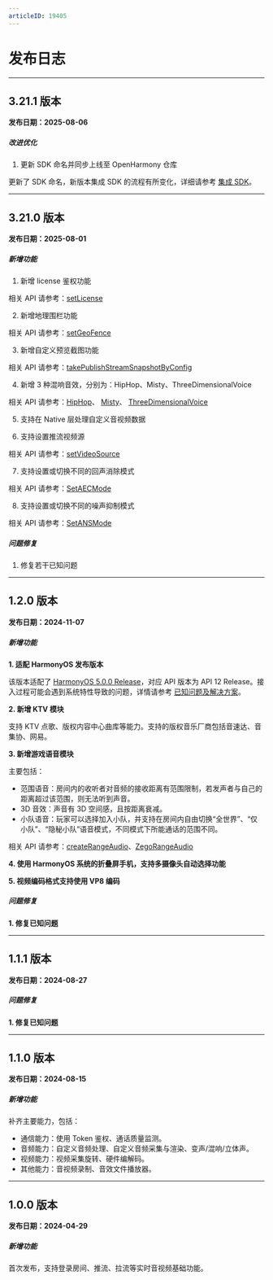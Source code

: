 ```yaml
---
articleID: 19405
---
```




# 发布日志

- - -

## 3.21.1 版本

**发布日期：2025-08-06**

<h5>改进优化</h5>

1. 更新 SDK 命名并同步上线至 OpenHarmony 仓库

  更新了 SDK 命名，新版本集成 SDK 的流程有所变化，详细请参考 [集成 SDK](./../quick-start/integrating-sdk.mdx)。

---

## 3.21.0 版本

**发布日期：2025-08-01**

<h5>新增功能</h5> 


1. 新增 license 鉴权功能 

相关 API 请参考：[setLicense](https://doc-zh.zego.im/unique-api/express-video-sdk/zh/ets_ohos/classes/_zegoexpressengine_.zegoexpressengine.html#setlicense)

2. 新增地理围栏功能 

相关 API 请参考：[setGeoFence](https://doc-zh.zego.im/unique-api/express-video-sdk/zh/ets_ohos/classes/_zegoexpressengine_.zegoexpressengine.html#setgeofence)

3. 新增自定义预览截图功能 

相关 API 请参考：[takePublishStreamSnapshotByConfig](https://doc-zh.zego.im/unique-api/express-video-sdk/zh/ets_ohos/classes/_zegoexpressengine_.zegoexpressengine.html#takepublishstreamsnapshotbyconfig)


4. 新增 3 种混响音效，分别为：HipHop、Misty、ThreeDimensionalVoice

相关 API 请参考：[HipHop](https://doc-zh.zego.im/unique-api/express-video-sdk/zh/ets_ohos/enums/_zegoexpressdefines_.zegoreverbpreset.html#hiphop)、 [Misty](https://doc-zh.zego.im/unique-api/express-video-sdk/zh/ets_ohos/enums/_zegoexpressdefines_.zegoreverbpreset.html#misty)、 [ThreeDimensionalVoice](https://doc-zh.zego.im/unique-api/express-video-sdk/zh/ets_ohos/enums/_zegoexpressdefines_.zegoreverbpreset.html#threedimensionalvoice)

5. 支持在 Native 层处理自定义音视频数据

6. 支持设置推流视频源 

相关 API 请参考：[setVideoSource](https://doc-zh.zego.im/unique-api/express-video-sdk/zh/ets_ohos/classes/_zegoexpressengine_.zegoexpressengine.html#setvideosource)

7. 支持设置或切换不同的回声消除模式

相关 API 请参考：[SetAECMode](https://doc-zh.zego.im/unique-api/express-video-sdk/zh/ets_ohos/classes/_zegoexpressengine_.zegoexpressengine.html#setaecmode)

8. 支持设置或切换不同的噪声抑制模式

相关 API 请参考：[SetANSMode](https://doc-zh.zego.im/unique-api/express-video-sdk/zh/ets_ohos/classes/_zegoexpressengine_.zegoexpressengine.html#setansmode)


<h5>问题修复</h5>

1. 修复若干已知问题

---

## 1.2.0 版本

**发布日期：2024-11-07**

<h5>新增功能</h5>

**1. 适配 HarmonyOS 发布版本**

该版本适配了 [HarmonyOS 5.0.0 Release](https://developer.huawei.com/consumer/cn/doc/harmonyos-releases-V5/overview-V5)，对应 API 版本为 API 12 Release。接入过程可能会遇到系统特性导致的问题，详情请参考 [已知问题及解决方案](!known_issues_and_solutions)。


**2. 新增 KTV 模块**

支持 KTV 点歌、版权内容中心曲库等能力。支持的版权音乐厂商包括音速达、音集协、网易。

**3. 新增游戏语音模块**

主要包括：
- 范围语音：房间内的收听者对音频的接收距离有范围限制，若发声者与自己的距离超过该范围，则无法听到声音。
- 3D 音效：声音有 3D 空间感，且按距离衰减。
- 小队语音：玩家可以选择加入小队，并支持在房间内自由切换“全世界”、“仅小队”、“隐秘小队”语音模式，不同模式下所能通话的范围不同。

相关 API 请参考：[createRangeAudio](https://doc-zh.zego.im/unique-api/express-video-sdkhttps://doc-zh.zego.im/article/ets_ohos/classes/_zegoexpressengine_.zegoexpressengine.html#createrangeaudio)、[ZegoRangeAudio](https://doc-zh.zego.im/unique-api/express-video-sdkhttps://doc-zh.zego.im/article/ets_ohos/classes/_zegoexpressdefines_.zegorangeaudio.html)


**4. 使用 HarmonyOS 系统的折叠屏手机，支持多摄像头自动选择功能**

**5. 视频编码格式支持使用 VP8 编码**

<h5>问题修复</h5>

**1. 修复已知问题**

---
## 1.1.1 版本

**发布日期：2024-08-27**

<h5>问题修复</h5>

**1. 修复已知问题**

---
## 1.1.0 版本

**发布日期：2024-08-15**

<h5>新增功能</h5>

补齐主要能力，包括：
- 通信能力：使用 Token 鉴权、通话质量监测。
- 音频能力：自定义音频处理、自定义音频采集与渲染、变声/混响/立体声。
- 视频能力：视频采集旋转、硬件编解码。
- 其他能力：音视频录制、音效文件播放器。

---
## 1.0.0 版本

**发布日期：2024-04-29**

<h5>新增功能</h5>

首次发布，支持登录房间、推流、拉流等实时音视频基础功能。



